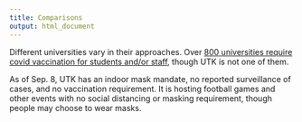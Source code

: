 ```yaml
---
title: Comparisons
output: html_document
---
```


Different universities vary in their approaches. Over [800 universities require covid vaccination for students and/or staff](https://www.chronicle.com/blogs/live-coronavirus-updates/heres-a-list-of-colleges-that-will-require-students-to-be-vaccinated-against-covid-19), though UTK is not one of them.

As of Sep. 8, UTK has an indoor mask mandate, no reported surveillance of cases, and no vaccination requirement. It is hosting football games and other events with no social distancing or masking requirement, though people may choose to wear masks.